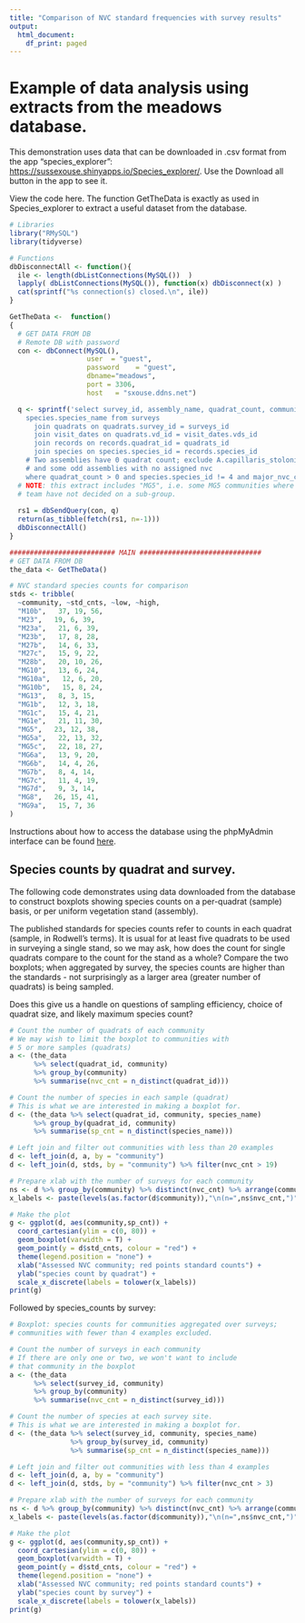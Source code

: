 ```yaml
---
title: "Comparison of NVC standard frequencies with survey results"
output:
  html_document:
    df_print: paged
---
```

# Example of data analysis using extracts from the meadows database.
This demonstration uses data that can be downloaded in .csv format from the app "species_explorer": [https://sussexouse.shinyapps.io/Species_explorer/](https://sussexouse.shinyapps.io/Species_explorer/).
Use the Download all button in the app to see it.

View the code here. The function GetTheData is exactly as used in Species_explorer to extract a useful dataset from the database.
```r
# Libraries
library("RMySQL")
library(tidyverse)

# Functions
dbDisconnectAll <- function(){
  ile <- length(dbListConnections(MySQL())  )
  lapply( dbListConnections(MySQL()), function(x) dbDisconnect(x) )
  cat(sprintf("%s connection(s) closed.\n", ile))
}

GetTheData <-  function()
{
  # GET DATA FROM DB
  # Remote DB with password
  con <- dbConnect(MySQL(),
                   user  = "guest",
                   password    = "guest",
                   dbname="meadows",
                   port = 3306,
                   host   = "sxouse.ddns.net")

  q <- sprintf('select survey_id, assembly_name, quadrat_count, community, quadrat_id, visit_date, records_id, species.species_id, 
    species.species_name from surveys
      join quadrats on quadrats.survey_id = surveys_id
      join visit_dates on quadrats.vd_id = visit_dates.vds_id
      join records on records.quadrat_id = quadrats_id
      join species on species.species_id = records.species_id
    # Two assemblies have 0 quadrat count; exclude A.capillaris_stolonifera, 
    # and some odd assemblies with no assigned nvc
    where quadrat_count > 0 and species.species_id != 4 and major_nvc_community is not null;') 
  # NOTE: this extract includes "MG5", i.e. some MG5 communities where the 
  # team have not decided on a sub-group.
  
  rs1 = dbSendQuery(con, q)
  return(as_tibble(fetch(rs1, n=-1)))
  dbDisconnectAll()
}

########################## MAIN ##############################
# GET DATA FROM DB
the_data <- GetTheData()

# NVC standard species counts for comparison
stds <- tribble(
  ~community, ~std_cnts, ~low, ~high,
  "M10b",   37, 19, 56,
  "M23",   19, 6, 39,
  "M23a",   21, 6, 39,
  "M23b",   17, 8, 28,
  "M27b",   14, 6, 33,
  "M27c",   15, 9, 22,
  "M28b",   20, 10, 26,
  "MG10",   13, 6, 24,
  "MG10a",   12, 6, 20,
  "MG10b",   15, 8, 24,
  "MG13",   8, 3, 15,
  "MG1b",   12, 3, 18,
  "MG1c",   15, 4, 21,
  "MG1e",   21, 11, 30,
  "MG5",   23, 12, 38,
  "MG5a",   22, 13, 32,
  "MG5c",   22, 18, 27,
  "MG6a",   13, 9, 20,
  "MG6b",   14, 4, 26,
  "MG7b",   8, 4, 14,
  "MG7c",   11, 4, 19,
  "MG7d",   9, 3, 14,
  "MG8",   26, 15, 41,
  "MG9a",   15, 7, 36
)

```

Instructions about how to access the database using the phpMyAdmin interface can be found [here](https://zygodon.github.io/River-Ouse-Project-databases/).

## Species counts by quadrat and survey.

The following code demonstrates using data downloaded from the database to construct boxplots showing species counts on a per-quadrat (sample) basis, or per uniform vegetation stand (assembly).

The published standards for species counts refer to counts in each quadrat (sample, in Rodwell's terms). It is usual for at least five quadrats to be used in surveying a single stand, so we may ask, how does the count for single quadrats compare to the count for the stand as a whole? Compare the two boxplots; when aggregated by survey, the species counts are higher than the standards - not surprisingly as a larger area (greater number of quadrats) is being sampled. 

Does this give us a handle on questions of sampling efficiency, choice of quadrat size, and likely maximum species count?

```r

# Count the number of quadrats of each community
# We may wish to limit the boxplot to communities with
# 5 or more samples (quadrats)
a <- (the_data
      %>% select(quadrat_id, community)
      %>% group_by(community)
      %>% summarise(nvc_cnt = n_distinct(quadrat_id)))

# Count the number of species in each sample (quadrat)
# This is what we are interested in making a boxplot for.
d <- (the_data %>% select(quadrat_id, community, species_name)
      %>% group_by(quadrat_id, community) 
      %>% summarise(sp_cnt = n_distinct(species_name)))

# Left join and filter out communities with less than 20 examples
d <- left_join(d, a, by = "community") 
d <- left_join(d, stds, by = "community") %>% filter(nvc_cnt > 19)

# Prepare xlab with the number of surveys for each community
ns <- d %>% group_by(community) %>% distinct(nvc_cnt) %>% arrange(community)
x_labels <- paste(levels(as.factor(d$community)),"\n(n=",ns$nvc_cnt,")",sep="")

# Make the plot
g <- ggplot(d, aes(community,sp_cnt)) +
  coord_cartesian(ylim = c(0, 80)) +
  geom_boxplot(varwidth = T) +
  geom_point(y = d$std_cnts, colour = "red") +
  theme(legend.position = "none") +
  xlab("Assessed NVC community; red points standard counts") +
  ylab("species count by quadrat") +
  scale_x_discrete(labels = tolower(x_labels))
print(g)

```
Followed by species_counts by survey:

```r
# Boxplot: species counts for communities aggregated over surveys;
# communities with fewer than 4 examples excluded.

# Count the number of surveys in each community
# If there are only one or two, we won't want to include 
# that community in the boxplot
a <- (the_data 
      %>% select(survey_id, community)
      %>% group_by(community) 
      %>% summarise(nvc_cnt = n_distinct(survey_id)))

# Count the number of species at each survey site.
# This is what we are interested in making a boxplot for.
d <- (the_data %>% select(survey_id, community, species_name)
               %>% group_by(survey_id, community) 
               %>% summarise(sp_cnt = n_distinct(species_name)))

# Left join and filter out communities with less than 4 examples
d <- left_join(d, a, by = "community") 
d <- left_join(d, stds, by = "community") %>% filter(nvc_cnt > 3)

# Prepare xlab with the number of surveys for each community
ns <- d %>% group_by(community) %>% distinct(nvc_cnt) %>% arrange(community)
x_labels <- paste(levels(as.factor(d$community)),"\n(n=",ns$nvc_cnt,")",sep="")

# Make the plot
g <- ggplot(d, aes(community,sp_cnt)) +
  coord_cartesian(ylim = c(0, 80)) +
  geom_boxplot(varwidth = T) +
  geom_point(y = d$std_cnts, colour = "red") +
  theme(legend.position = "none") +
  xlab("Assessed NVC community; red points standard counts") +
  ylab("species count by survey") +
  scale_x_discrete(labels = tolower(x_labels))
print(g)

```



